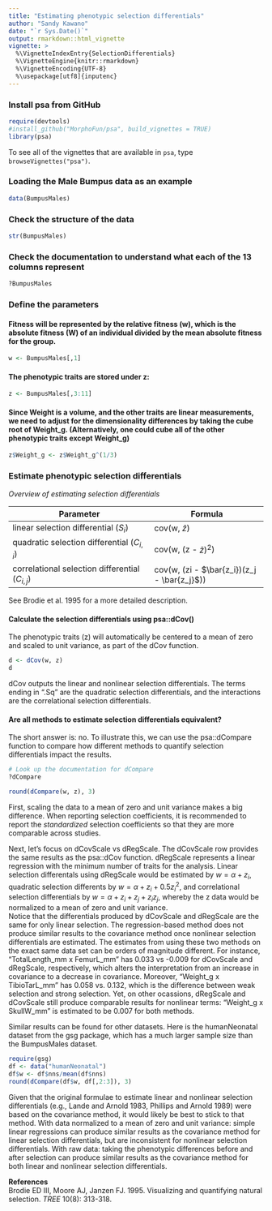 ```yaml
---
title: "Estimating phenotypic selection differentials"
author: "Sandy Kawano"
date: "`r Sys.Date()`"
output: rmarkdown::html_vignette
vignette: >
  %\VignetteIndexEntry{SelectionDifferentials}
  %\VignetteEngine{knitr::rmarkdown}
  %\VignetteEncoding{UTF-8}
  %\usepackage[utf8]{inputenc}
---
```


### Install psa from GitHub
```r
require(devtools)
#install_github("MorphoFun/psa", build_vignettes = TRUE)
library(psa)
```

To see all of the vignettes that are available in `psa`, type `browseVignettes("psa")`. 

### Loading the Male Bumpus data as an example
```r
data(BumpusMales)
```

### Check the structure of the data
```r
str(BumpusMales)
```

### Check the documentation to understand what each of the 13 columns represent 
```r
?BumpusMales
```

### Define the parameters
#### Fitness will be represented by the relative fitness (w), which is the absolute fitness (W) of an individual divided by the mean absolute fitness for the group.
```r
w <- BumpusMales[,1]
```

#### The phenotypic traits are stored under z:
```r
z <- BumpusMales[,3:11]
```

#### Since Weight is a volume, and the other traits are linear measurements, we need to adjust for the dimensionality differences by taking the cube root of Weight_g. (Alternatively, one could cube all of the other phenotypic traits except Weight_g)
```r
z$Weight_g <- z$Weight_g^(1/3)
```

### Estimate phenotypic selection differentials

*Overview of estimating selection differentials*    

Parameter                                        | Formula
-------------------------------------------------|----------------------------------------
linear selection differential ($S_i$)            | cov(w, $\bar{z}$)
quadratic selection differential ($C_{i,i}$)     | cov(w, (z - $\bar{z})^2$)
correlational selection differential ($C_{i,j}$) | cov(w, (zi - $\bar{z_i})(z_j - \bar{z_j}$))

See Brodie et al. 1995 for a more detailed description.  

#### Calculate the selection differentials using psa::dCov()  
The phenotypic traits (z) will automatically be centered to a mean of zero and scaled to unit variance, as part of the dCov function.
```r
d <- dCov(w, z)
d
```
dCov outputs the linear and nonlinear selection differentials. The terms ending in ".Sq" are the quadratic selection differentials, and the interactions are the correlational selection differentials.  
  
  
#### Are all methods to estimate selection differentials equivalent?  
The short answer is: no. To illustrate this, we can use the psa::dCompare function to compare how different methods to quantify selection differentials impact the results.  
```r
# Look up the documentation for dCompare
?dCompare

round(dCompare(w, z), 3)
```
First, scaling the data to a mean of zero and unit variance makes a big difference. When reporting selection coefficients, it is recommended to report the *standardized* selection coefficients so that they are more comparable across studies. 

Next, let's focus on dCovScale vs dRegScale. The dCovScale row provides the same results as the psa::dCov function. dRegScale represents a linear regression with the minimum number of traits for the analysis. Linear selection differentals using dRegScale would be estimated by $w = \alpha + z_i$, quadratic selection differents by $w = \alpha + z_i + 0.5z_i^2$, and correlational selection differentials by $w = \alpha + z_i + z_j + z_iz_j$, whereby the z data would be normalized to a mean of zero and unit variance.  
Notice that the differentials produced by dCovScale and dRegScale are the same for only linear selection. The regression-based method does not produce similar results to the covariance method once nonlinear selection differentials are estimated. The estimates from using these two methods on the exact same data set can be orders of magnitude different. For instance, "TotalLength_mm x FemurL_mm" has 0.033 vs -0.009 for dCovScale and dRegScale, respectively, which alters the interpretation from an increase in covariance to a decrease in covariance. Moreover, "Weight_g x TibioTarL_mm" has 0.058 vs. 0.132, which is the difference between weak selection and strong selection. Yet, on other ocassions, dRegScale and dCovScale still produce comparable results for nonlinear terms: "Weight_g x SkullW_mm" is estimated to be 0.007 for both methods.
  
Similar results can be found for other datasets. Here is the humanNeonatal dataset from the gsg package, which has a much larger sample size than the BumpusMales dataset.  
```r
require(gsg)
df <- data("humanNeonatal")
df$w <- df$nns/mean(df$nns)
round(dCompare(df$w, df[,2:3]), 3)
```

Given that the original formulae to estimate linear and nonlinear selection differentials (e.g., Lande and Arnold 1983, Phillips and Arnold 1989) were based on the covariance method, it would likely be best to stick to that method. With data normalized to a mean of zero and unit variance: simple linear regressions can produce similar results as the covariance method for linear selection differentials, but are inconsistent for nonlinear selection differentials. With raw data: taking the phenotypic differences before and after selection can produce similar results as the covariance method for both linear and nonlinear selection differentials.




**References**  
Brodie ED III, Moore AJ, Janzen FJ. 1995. Visualizing and quantifying natural selection. *TREE* 10(8): 313-318. 


